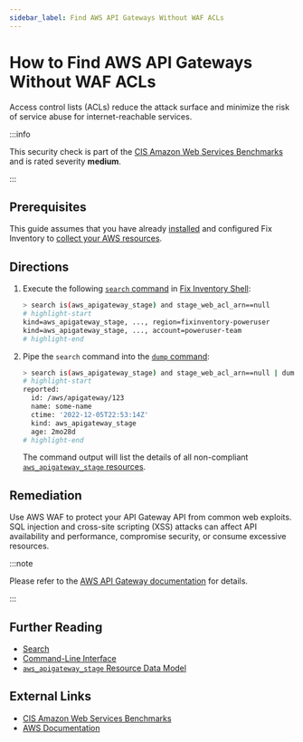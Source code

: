 ```yaml
---
sidebar_label: Find AWS API Gateways Without WAF ACLs
---
```


# How to Find AWS API Gateways Without WAF ACLs

Access control lists (ACLs) reduce the attack surface and minimize the risk of service abuse for internet-reachable services.

:::info

This security check is part of the [CIS Amazon Web Services Benchmarks](https://cisecurity.org/benchmark/amazon_web_services) and is rated severity **medium**.

:::

## Prerequisites

This guide assumes that you have already [installed](../../../getting-started/install/index.mdx) and configured Fix Inventory to [collect your AWS resources](../../../how-to-guides/data-sources/collect-aws-resource-data.mdx).

## Directions

1. Execute the following [`search` command](../../../reference/cli/search.mdx) in [Fix Inventory Shell](../../../reference/components/shell.mdx):

   ```bash
   > search is(aws_apigateway_stage) and stage_web_acl_arn==null
   # highlight-start
   ​kind=aws_apigateway_stage, ..., region=fixinventory-poweruser
   ​kind=aws_apigateway_stage, ..., account=poweruser-team
   # highlight-end
   ```

2. Pipe the `search` command into the [`dump` command](../../../reference/cli/dump.mdx):

   ```bash
   > search is(aws_apigateway_stage) and stage_web_acl_arn==null | dump
   # highlight-start
   ​reported:
   ​  id: /aws/apigateway/123
   ​  name: some-name
   ​  ctime: '2022-12-05T22:53:14Z'
   ​  kind: aws_apigateway_stage
   ​  age: 2mo28d
   # highlight-end
   ```

   The command output will list the details of all non-compliant [`aws_apigateway_stage` resources](../../../reference/unified-data-model/aws.mdx#aws_apigateway_stage).

## Remediation

Use AWS WAF to protect your API Gateway API from common web exploits. SQL injection and cross-site scripting (XSS) attacks can affect API availability and performance, compromise security, or consume excessive resources.

:::note

Please refer to the [AWS API Gateway documentation](https://docs.aws.amazon.com/apigateway/latest/developerguide/security-monitoring.html) for details.

:::

## Further Reading

- [Search](../../../reference/search/index.mdx)
- [Command-Line Interface](../../../reference/cli/index.mdx)
- [`aws_apigateway_stage` Resource Data Model](../../../reference/unified-data-model/aws.mdx#aws_apigateway_stage)

## External Links

- [CIS Amazon Web Services Benchmarks](https://cisecurity.org/benchmark/amazon_web_services)
- [AWS Documentation](https://docs.aws.amazon.com/apigateway/latest/developerguide/security-monitoring.html)
